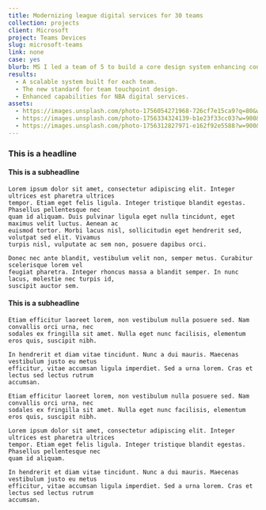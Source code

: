 ```yaml
---
title: Modernizing league digital services for 30 teams
collection: projects
client: Microsoft
project: Teams Devices
slug: microsoft-teams
link: none
case: yes
blurb: MS I led a team of 5 to build a core design system enhancing content experiences and boosting monetization through sponsorships, ticket sales, and tune-in for each of the league's 30 teams.
results:
  - A scalable system built for each team.
  - The new standard for team touchpoint design.
  - Enhanced capabilities for NBA digital services.
assets:
  - https://images.unsplash.com/photo-1756054271968-726cf7e15ca9?q=80&w=1335&auto=format&fit=crop&ixlib=rb-4.1.0&ixid=M3wxMjA3fDB8MHxwaG90by1wYWdlfHx8fGVufDB8fHx8fA%3D%3D
  - https://images.unsplash.com/photo-1756334324139-b1e23f33cc03?w=900&auto=format&fit=crop&q=60&ixlib=rb-4.1.0&ixid=M3wxMjA3fDB8MHxmZWF0dXJlZC1waG90b3MtZmVlZHwxNXx8fGVufDB8fHx8fA%3D%3D
  - https://images.unsplash.com/photo-1756312827971-e162f92e5588?w=900&auto=format&fit=crop&q=60&ixlib=rb-4.1.0&ixid=M3wxMjA3fDB8MHxmZWF0dXJlZC1waG90b3MtZmVlZHwxNnx8fGVufDB8fHx8fA%3D%3D
---
```


<h3>This is a headline</h3>

<h4>This is a subheadline</h4>

	Lorem ipsum dolor sit amet, consectetur adipiscing elit. Integer ultrices est pharetra ultrices
	tempor. Etiam eget felis ligula. Integer tristique blandit egestas. Phasellus pellentesque nec
	quam id aliquam. Duis pulvinar ligula eget nulla tincidunt, eget maximus velit luctus. Aenean ac
	euismod tortor. Morbi lacus nisl, sollicitudin eget hendrerit sed, volutpat sed elit. Vivamus
	turpis nisl, vulputate ac sem non, posuere dapibus orci.

	Donec nec ante blandit, vestibulum velit non, semper metus. Curabitur scelerisque lorem vel
	feugiat pharetra. Integer rhoncus massa a blandit semper. In nunc lacus, molestie nec turpis id,
	suscipit auctor sem.


<h4>This is a subheadline</h4>

	Etiam efficitur laoreet lorem, non vestibulum nulla posuere sed. Nam convallis orci urna, nec
	sodales ex fringilla sit amet. Nulla eget nunc facilisis, elementum eros quis, suscipit nibh.

	In hendrerit et diam vitae tincidunt. Nunc a dui mauris. Maecenas vestibulum justo eu metus
	efficitur, vitae accumsan ligula imperdiet. Sed a urna lorem. Cras et lectus sed lectus rutrum
	accumsan.

	Etiam efficitur laoreet lorem, non vestibulum nulla posuere sed. Nam convallis orci urna, nec
	sodales ex fringilla sit amet. Nulla eget nunc facilisis, elementum eros quis, suscipit nibh.

	Lorem ipsum dolor sit amet, consectetur adipiscing elit. Integer ultrices est pharetra ultrices
	tempor. Etiam eget felis ligula. Integer tristique blandit egestas. Phasellus pellentesque nec
	quam id aliquam.

	In hendrerit et diam vitae tincidunt. Nunc a dui mauris. Maecenas vestibulum justo eu metus
	efficitur, vitae accumsan ligula imperdiet. Sed a urna lorem. Cras et lectus sed lectus rutrum
	accumsan.